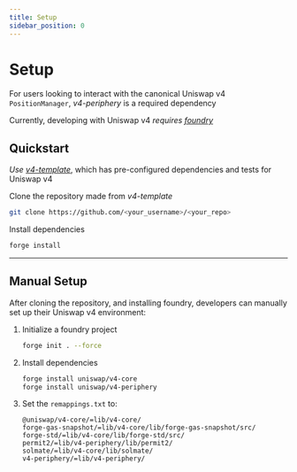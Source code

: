 ```yaml
---
title: Setup
sidebar_position: 0
---
```


# Setup

For users looking to interact with the canonical Uniswap v4 `PositionManager`, _v4-periphery_ is a required dependency

Currently, developing with Uniswap v4 _requires [foundry](https://book.getfoundry.sh)_

## Quickstart

_Use [v4-template](https://github.com/new?template_name=v4-template&template_owner=uniswapfoundation)_, which has pre-configured dependencies and tests for Uniswap v4

Clone the repository made from _v4-template_
```bash
git clone https://github.com/<your_username>/<your_repo>
```

Install dependencies
```bash
forge install
```

---

## Manual Setup

After cloning the repository, and installing foundry, developers can manually set up their Uniswap v4 environment:

1. Initialize a foundry project
    ```bash
    forge init . --force
    ```

2. Install dependencies
    ```bash
    forge install uniswap/v4-core
    forge install uniswap/v4-periphery
    ```

3. Set the `remappings.txt` to:
    ```
    @uniswap/v4-core/=lib/v4-core/
    forge-gas-snapshot/=lib/v4-core/lib/forge-gas-snapshot/src/
    forge-std/=lib/v4-core/lib/forge-std/src/
    permit2/=lib/v4-periphery/lib/permit2/
    solmate/=lib/v4-core/lib/solmate/
    v4-periphery/=lib/v4-periphery/
    ```
